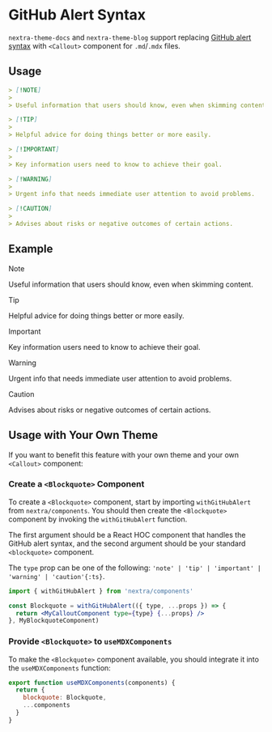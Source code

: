 # GitHub Alert Syntax

`nextra-theme-docs` and `nextra-theme-blog` support replacing
[GitHub alert syntax](https://docs.github.com/en/get-started/writing-on-github/getting-started-with-writing-and-formatting-on-github/basic-writing-and-formatting-syntax#alerts)
with `<Callout>` component for `.md`/`.mdx` files.

## Usage

```md filename="Markdown"
> [!NOTE]
>
> Useful information that users should know, even when skimming content.

> [!TIP]
>
> Helpful advice for doing things better or more easily.

> [!IMPORTANT]
>
> Key information users need to know to achieve their goal.

> [!WARNING]
>
> Urgent info that needs immediate user attention to avoid problems.

> [!CAUTION]
>
> Advises about risks or negative outcomes of certain actions.
```

## Example

> [!NOTE]
>
> Useful information that users should know, even when skimming content.

> [!TIP]
>
> Helpful advice for doing things better or more easily.

> [!IMPORTANT]
>
> Key information users need to know to achieve their goal.

> [!WARNING]
>
> Urgent info that needs immediate user attention to avoid problems.

> [!CAUTION]
>
> Advises about risks or negative outcomes of certain actions.

## Usage with Your Own Theme

If you want to benefit this feature with your own theme and your own `<Callout>`
component:


<Steps>

### Create a `<Blockquote>` Component

To create a `<Blockquote>` component, start by importing `withGitHubAlert` from
`nextra/components`. You should then create the `<Blockquote>` component by
invoking the `withGitHubAlert` function.

The first argument should be a React HOC component that handles the GitHub alert
syntax, and the second argument should be your standard `<blockquote>`
component.

The `type` prop can be one of the following:
`'note' | 'tip' | 'important' | 'warning' | 'caution'{:ts}`.

```jsx
import { withGitHubAlert } from 'nextra/components'

const Blockquote = withGitHubAlert(({ type, ...props }) => {
  return <MyCalloutComponent type={type} {...props} />
}, MyBlockquoteComponent)
```

### Provide `<Blockquote>` to `useMDXComponents`

To make the `<Blockquote>` component available, you should integrate it into the
`useMDXComponents` function:

```jsx filename="mdx-components.jsx"
export function useMDXComponents(components) {
  return {
    blockquote: Blockquote,
    ...components
  }
}
```

</Steps>
